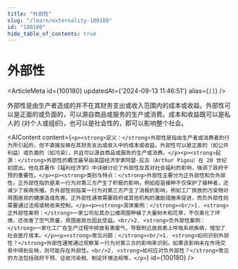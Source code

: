 ```yaml
---
title: "外部性"
slug: "/learn/externality-100180"
id: "100180"
hide_table_of_contents: true
---
```



# 外部性

<ArticleMeta id={100180} updatedAt={'2024-09-13 11:46:51'} alias={`[]`} />
<div className='border-solid border-b border-t-0 my-4 border-[var(--ifm-color-gray-300)]' />

外部性是由生产者造成的并不在其财务支出或收入范围内的成本或收益。外部性可以是正面的或负面的，可以源自商品或服务的生产或消费。成本和收益既可以是私人的 (对个人或组织)，也可以是社会性的，即可以影响整个社会。

<AIContent content={`<p><strong>定义：</strong>外部性是指由生产者或消费者的行为所引起的，但不直接反映在其财务支出或收入中的成本或收益。外部性可以是正面的（如公共利益）或负面的（如污染），并且可以源自商品或服务的生产或消费。</p><p><strong>起源：</strong>外部性的概念最早由英国经济学家阿瑟·庇古（Arthur Pigou）在 20 世纪初提出。他在其著作《福利经济学》中详细讨论了外部性及其对社会福利的影响，强调了政府干预的重要性。</p><p><strong>类别与特点：</strong>外部性主要分为正外部性和负外部性。正外部性指的是某一行为对第三方产生了积极的影响，例如疫苗接种不仅保护了接种者，还减少了疾病传播。负外部性则指某一行为对第三方产生了消极的影响，例如工厂排放的污染物对周围居民的健康造成危害。正外部性通常需要政府或其他机构的激励措施来促进，而负外部性则需要通过法规或税收来控制。</p><p><strong>具体案例：</strong><br/>1. <strong>正外部性案例：</strong>一家公司在其办公楼周围种植了大量树木和花草，不仅美化了环境，还改善了空气质量，周围居民也因此受益。<br/>2. <strong>负外部性案例：</strong>一家化工厂在生产过程中排放有害废气，导致附近居民患上呼吸系统疾病，增加了社会医疗成本。</p><p><strong>常见问题：</strong><br/>1. <strong>如何识别外部性？</strong>外部性通常通过观察某一行为对第三方的影响来识别。如果该影响未在市场交易中得到反映，则可能存在外部性。<br/>2. <strong>如何应对负外部性？</strong>常见的方法包括政府干预、征收污染税、制定环境法规等。</p>`} id={100180} />
